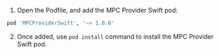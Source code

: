 1. Open the Podfile, and add the MPC Provider Swift pod:

```sh
pod 'MPCProviderSwift', '~> 1.0.0'
```

2. Once added, use `pod install` command to install the MPC Provider Swift pod.
